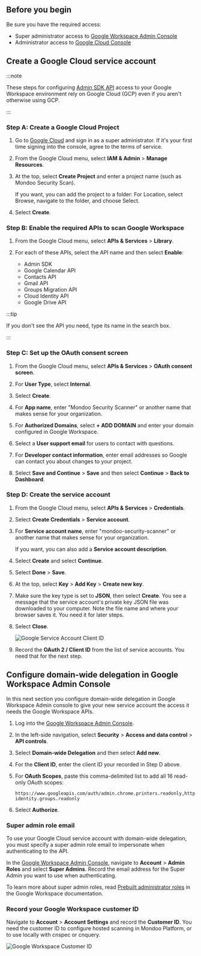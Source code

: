 ## Before you begin

Be sure you have the required access:

- Super administrator access to [Google Workspace Admin Console](https://admin.google.com)
- Administrator access to [Google Cloud Console](https://console.cloud.google.com/)

## Create a Google Cloud service account

:::note

These steps for configuring [Admin SDK API](https://developers.google.com/admin-sdk) access to your
Google Workspace environment rely on Google Cloud (GCP) even if you aren't otherwise using GCP.

:::

### Step A: Create a Google Cloud Project

1. Go to [Google Cloud](https://console.cloud.google.com/) and sign in as a super administrator. If it's your first time signing into the console, agree to the terms of service.

2. From the Google Cloud menu, select **IAM & Admin** > **Manage Resources**.

3. At the top, select **Create Project** and enter a project name (such as Mondoo Security Scan).

   If you want, you can add the project to a folder: For Location, select Browse, navigate to the folder, and choose Select.

4. Select **Create**.

### Step B: Enable the required APIs to scan Google Workspace

1. From the Google Cloud menu, select **APIs & Services** > **Library**.

2. For each of these APIs, select the API name and then select **Enable**:

   - Admin SDK
   - Google Calendar API
   - Contacts API
   - Gmail API
   - Groups Migration API
   - Cloud Identity API
   - Google Drive API

:::tip

If you don't see the API you need, type its name in the search box.

:::

### Step C: Set up the OAuth consent screen

1. From the Google Cloud menu, select **APIs & Services** > **OAuth consent screen**.

2. For **User Type**, select **Internal**.

3. Select **Create**.

4. For **App name**, enter "Mondoo Security Scanner" or another name that makes sense for your organization.

5. For **Authorized Domains**, select **+ ADD DOMAIN** and enter your domain configured in Google Workspace.

6. Select a **User support email** for users to contact with questions.

7. For **Developer contact information**, enter email addresses so Google can contact you about changes to your project.

8. Select **Save and Continue** > **Save** and then select **Continue** > **Back to Dashboard**.

### Step D: Create the service account

1. From the Google Cloud menu, select **APIs & Services** > **Credentials**.

2. Select **Create Credentials** > **Service account**.

3. For **Service account name**, enter "mondoo-security-scanner" or another name that makes sense for your organization.

   If you want, you can also add a **Service account description**.

5. Select **Create** and select **Continue**.

6. Select **Done** > **Save**.

7. At the top, select **Key** > **Add Key** > **Create new key**.

8. Make sure the key type is set to **JSON**, then select **Create**. You see a message that the service account's private key JSON file was downloaded to your computer. Note the file name and where your browser saves it. You need it for later steps.

9. Select **Close**.

   ![Google Service Account Client ID](/img/platform/infra/saas/gw/gw-service-account-id.png)

10. Record the **OAuth 2 / Client ID** from the list of service accounts. You need that for the next step.

## Configure domain-wide delegation in Google Workspace Admin Console

In this next section you configure domain-wide delegation in Google Workspace Admin console to give your new service account the access it needs the Google Workspace APIs.

1. Log into the [Google Workspace Admin Console](https://admin.google.com).

2. In the left-side navigation, select **Security** > **Access and data control** > **API controls**.

3. Select **Domain-wide Delegation** and then select **Add new**.

4. For the **Client ID**, enter the client ID your recorded in Step D above.

5. For **OAuth Scopes**, paste this comma-delimited list to add all 16 read-only OAuth scopes:

   ```text
   https://www.googleapis.com/auth/admin.chrome.printers.readonly,https://www.googleapis.com/auth/admin.directory.customer.readonly,https://www.googleapis.com/auth/admin.directory.device.chromeos.readonly,https://www.googleapis.com/auth/admin.directory.device.mobile.readonly,https://www.googleapis.com/auth/admin.directory.domain.readonly,https://www.googleapis.com/auth/admin.directory.group.member.readonly,https://www.googleapis.com/auth/admin.directory.group.readonly,https://www.googleapis.com/auth/admin.directory.orgunit.readonly,https://www.googleapis.com/auth/admin.directory.resource.calendar.readonly,https://www.googleapis.com/auth/admin.directory.rolemanagement.readonly,https://www.googleapis.com/auth/admin.directory.user.alias.readonly,https://www.googleapis.com/auth/admin.directory.user.readonly,https://www.googleapis.com/auth/admin.directory.userschema.readonly,https://www.googleapis.com/auth/admin.reports.audit.readonly,https://www.googleapis.com/auth/admin.reports.usage.readonly,https://www.googleapis.com/auth/admin.directory.user.security,https://www.googleapis.com/auth/cloud-identity.groups.readonly
   ```

6. Select **Authorize**.

### Super admin role email

To use your Google Cloud service account with domain-wide delegation, you must specify a super admin role email to impersonate when authenticating to the API.

In the [Google Workspace Admin Console](https://admin.google.com), navigate to **Account** > **Admin Roles** and select **Super Admins**. Record the email address for the Super Admin you want to use when authenticating.

To learn more about super admin roles, read [Prebuilt administrator roles](https://support.google.com/a/answer/2405986) in the Google Workspace documentation.

### Record your Google Workspace customer ID

Navigate to **Account** > **Account Settings** and record the **Customer ID**. You need the customer ID to configure hosted scanning in Mondoo Platform, or to use locally with cnspec or cnquery.

![Google Workspace Customer ID](/img/platform/infra/saas/gw/gw-customer-id.png)
